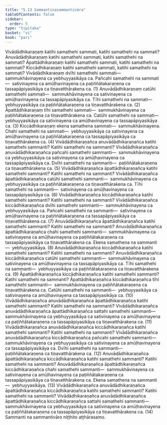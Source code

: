 ```yaml
---
title: "5.13 Sammantinasammantivāra"
tableOfContents: false
sidebar:
  order: 5
type: "tipitaka"
basket: "vi"
book: "pari"
---
```



<DynamicBreadcrumb />

<Division number="308" book="pari">

<Paragraph number="1347" book="pari">
Vivādādhikaraṇaṃ katihi samathehi sammati, katihi samathehi na sammati? Anuvādādhikaraṇaṃ katihi samathehi sammati, katihi samathehi na sammati? Āpattādhikaraṇaṃ katihi samathehi sammati, katihi samathehi na sammati? Kiccādhikaraṇaṃ katihi samathehi sammati, katihi samathehi na sammati?
</Paragraph>

<Paragraph number="1348" book="pari">
Vivādādhikaraṇaṃ dvīhi samathehi sammati—  sammukhāvinayena ca yebhuyyasikāya ca. Pañcahi samathehi na sammati—  sativinayena ca amūḷhavinayena ca paṭiññātakaraṇena ca tassapāpiyasikāya ca tiṇavatthārakena ca. (1)
</Paragraph>

<Paragraph number="1349" book="pari">
Anuvādādhikaraṇaṃ catūhi samathehi sammati—  sammukhāvinayena ca sativinayena ca amūḷhavinayena ca tassapāpiyasikāya ca. Tīhi samathehi na sammati—  yebhuyyasikāya ca paṭiññātakaraṇena ca tiṇavatthārakena ca. (2)
</Paragraph>

<Paragraph number="1350" book="pari">
Āpattādhikaraṇaṃ tīhi samathehi sammati—  sammukhāvinayena ca paṭiññātakaraṇena ca tiṇavatthārakena ca. Catūhi samathehi na sammati—  yebhuyyasikāya ca sativinayena ca amūḷhavinayena ca tassapāpiyasikāya ca. (3)
</Paragraph>

<Paragraph number="1351" book="pari">
Kiccādhikaraṇaṃ ekena samathena sammati—  sammukhāvinayena. Chahi samathehi na sammati—  yebhuyyasikāya ca sativinayena ca amūḷhavinayena ca paṭiññātakaraṇena ca tassapāpiyasikāya ca tiṇavatthārakena ca. (4)
</Paragraph>

<Paragraph number="1352" book="pari">
Vivādādhikaraṇañca anuvādādhikaraṇañca katihi samathehi sammanti? Katihi samathehi na sammanti? Vivādādhikaraṇañca anuvādādhikaraṇañca pañcahi samathehi sammanti—  sammukhāvinayena ca yebhuyyasikāya ca sativinayena ca amūḷhavinayena ca tassapāpiyasikāya ca. Dvīhi samathehi na sammanti—  paṭiññātakaraṇena ca tiṇavatthārakena ca. (5)
</Paragraph>

<Paragraph number="1353" book="pari">
Vivādādhikaraṇañca āpattādhikaraṇañca katihi samathehi sammanti? Katihi samathehi na sammanti? Vivādādhikaraṇañca āpattādhikaraṇañca catūhi samathehi sammanti—  sammukhāvinayena ca yebhuyyasikāya ca paṭiññātakaraṇena ca tiṇavatthārakena ca. Tīhi samathehi na sammanti—  sativinayena ca amūḷhavinayena ca tassapāpiyasikāya ca. (6)
</Paragraph>

<Paragraph number="1354" book="pari">
Vivādādhikaraṇañca kiccādhikaraṇañca katihi samathehi sammanti? Katihi samathehi na sammanti? Vivādādhikaraṇañca kiccādhikaraṇañca dvīhi samathehi sammanti—  sammukhāvinayena ca yebhuyyasikāya ca. Pañcahi samathehi na sammanti—  sativinayena ca amūḷhavinayena ca paṭiññātakaraṇena ca tassapāpiyasikāya ca tiṇavatthārakena ca. (7)
</Paragraph>

<Paragraph number="1355" book="pari">
Anuvādādhikaraṇañca āpattādhikaraṇañca katihi samathehi sammanti? Katihi samathehi na sammanti? Anuvādādhikaraṇañca āpattādhikaraṇañca chahi samathehi sammanti—  sammukhāvinayena ca sativinayena ca amūḷhavinayena ca paṭiññātakaraṇena ca tassapāpiyasikāya ca tiṇavatthārakena ca. Ekena samathena na sammanti—  yebhuyyasikāya. (8)
</Paragraph>

<Paragraph number="1356" book="pari">
Anuvādādhikaraṇañca kiccādhikaraṇañca katihi samathehi sammanti? Katihi samathehi na sammanti? Anuvādādhikaraṇañca kiccādhikaraṇañca catūhi samathehi sammanti—  sammukhāvinayena ca sativinayena ca amūḷhavinayena ca tassapāpiyasikāya ca. Tīhi samathehi na sammanti—  yebhuyyasikāya ca paṭiññātakaraṇena ca tiṇavatthārakena ca. (9)
</Paragraph>

<Paragraph number="1357" book="pari">
Āpattādhikaraṇañca kiccādhikaraṇañca katihi samathehi sammanti? Katihi samathehi na sammanti? Āpattādhikaraṇañca kiccādhikaraṇañca tīhi samathehi sammanti—  sammukhāvinayena ca paṭiññātakaraṇena ca tiṇavatthārakena ca. Catūhi samathehi na sammanti—  yebhuyyasikāya ca sativinayena ca amūḷhavinayena ca tassapāpiyasikāya ca. (10)
</Paragraph>

<Paragraph number="1358" book="pari">
Vivādādhikaraṇañca anuvādādhikaraṇañca āpattādhikaraṇañca katihi samathehi sammanti? Katihi samathehi na sammanti? Vivādādhikaraṇañca anuvādādhikaraṇañca āpattādhikaraṇañca sattahi samathehi sammanti—  sammukhāvinayena ca yebhuyyasikāya ca sativinayena ca amūḷhavinayena ca paṭiññātakaraṇena ca tassapāpiyasikāya ca tiṇavatthārakena ca. (11)
</Paragraph>

<Paragraph number="1359" book="pari">
Vivādādhikaraṇañca anuvādādhikaraṇañca kiccādhikaraṇañca katihi samathehi sammanti? Katihi samathehi na sammanti? Vivādādhikaraṇañca anuvādādhikaraṇañca kiccādhikaraṇañca pañcahi samathehi sammanti—  sammukhāvinayena ca yebhuyyasikāya ca sativinayena ca amūḷhavinayena ca tassapāpiyasikāya ca. Dvīhi samathehi na sammanti—  paṭiññātakaraṇena ca tiṇavatthārakena ca. (12)
</Paragraph>

<Paragraph number="1360" book="pari">
Anuvādādhikaraṇañca āpattādhikaraṇañca kiccādhikaraṇañca katihi samathehi sammanti? Katihi samathehi na sammanti? Anuvādādhikaraṇañca āpattādhikaraṇañca kiccādhikaraṇañca chahi samathehi sammanti—  sammukhāvinayena ca sativinayena ca amūḷhavinayena ca paṭiññātakaraṇena ca tassapāpiyasikāya ca tiṇavatthārakena ca. Ekena samathena na sammanti—  yebhuyyasikāya. (13)
</Paragraph>

<Paragraph number="1361" book="pari">
Vivādādhikaraṇañca anuvādādhikaraṇañca āpattādhikaraṇañca kiccādhikaraṇañca katihi samathehi sammanti? Katihi samathehi na sammanti? Vivādādhikaraṇañca anuvādādhikaraṇañca āpattādhikaraṇañca kiccādhikaraṇañca sattahi samathehi sammanti—  sammukhāvinayena ca yebhuyyasikāya ca sativinayena ca amūḷhavinayena ca paṭiññātakaraṇena ca tassapāpiyasikāya ca tiṇavatthārakena ca. (14)

</Paragraph>
</Division>

<Paragraph number="1362" type="center" book="pari">
Sammanti na sammantivāro niṭṭhito aṭṭhārasamo.
</Paragraph>